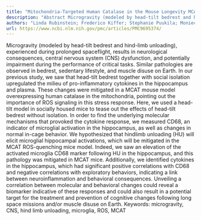 ```yaml
---
title: "Mitochondria-Targeted Human Catalase in the Mouse Longevity MCAT Model Mitigates Head-Tilt Bedrest-Induced Neuro-Inflammation in the Hippocampus"
description: "Abstract Microgravity (modeled by head-tilt bedrest and hind-limb unloading), experienced during prolonged spaceflight, results in neurological consequences, central nervous system (CNS) dysfunction, ..."
authors: "Linda Rubinstein; Frederico Kiffer; Stephanie Puukila; Moniece G Lowe; Brie Goo; Amalia Luthens; Ann-Sofie Schreurs; Samantha M Torres; Sonette Steczina; Candice G T Tahimic; Antiño R Allen; Claudia Pacelli; Francesca Ferranti; Marta del Bianco"
url: https://www.ncbi.nlm.nih.gov/pmc/articles/PMC9695374/
---
```


Microgravity (modeled by head-tilt bedrest and hind-limb unloading), experienced during prolonged spaceflight, results in neurological consequences, central nervous system (CNS) dysfunction, and potentially impairment during the performance of critical tasks. Similar pathologies are observed in bedrest, sedentary lifestyle, and muscle disuse on Earth. In our previous study, we saw that head-tilt bedrest together with social isolation upregulated the milieu of pro-inflammatory cytokines in the hippocampus and plasma. These changes were mitigated in a MCAT mouse model overexpressing human catalase in the mitochondria, pointing out the importance of ROS signaling in this stress response. Here, we used a head-tilt model in socially housed mice to tease out the effects of head-tilt bedrest without isolation. In order to find the underlying molecular mechanisms that provoked the cytokine response, we measured CD68, an indicator of microglial activation in the hippocampus, as well as changes in normal in-cage behavior. We hypothesized that hindlimb unloading (HU) will elicit microglial hippocampal activations, which will be mitigated in the MCAT ROS-quenching mice model. Indeed, we saw an elevation of the activated microglia CD68 marker following HU in the hippocampus, and this pathology was mitigated in MCAT mice. Additionally, we identified cytokines in the hippocampus, which had significant positive correlations with CD68 and negative correlations with exploratory behaviors, indicating a link between neuroinflammation and behavioral consequences. Unveiling a correlation between molecular and behavioral changes could reveal a biomarker indicative of these responses and could also result in a potential target for the treatment and prevention of cognitive changes following long space missions and/or muscle disuse on Earth. Keywords: microgravity, CNS, hind limb unloading, microglia, ROS, MCAT
